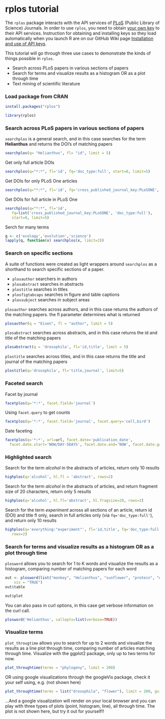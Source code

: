 <!--
%\VignetteEngine{knitr}
%\VignetteIndexEntry{rplos tutorial}
-->

rplos tutorial
=====

The `rplos` package interacts with the API services of [PLoS](http://www.plos.org/) (Public Library of Science) Journals. In order to use `rplos`, you need to obtain [your own key](http://api.plos.org/registration/) to their API services. Instruction for obtaining and installing keys so they load automatically when you launch R are on our GitHub Wiki page [Installation and use of API keys](https://github.com/ropensci/rOpenSci/wiki/Installation-and-use-of-API-keys).

This tutorial will go through three use cases to demonstrate the kinds
of things possible in `rplos`.

* Search across PLoS papers in various sections of papers
* Search for terms and visualize results as a histogram OR as a plot through time
* Text mining of scientific literature

### Load package from CRAN

```r
install.packages("rplos")
```

```r
library(rplos)
```

### Search across PLoS papers in various sections of papers

`searchplos` is a general search, and in this case searches for the term
**Helianthus** and returns the DOI's of matching papers

```r
searchplos(q= "Helianthus", fl= "id", limit = 5)
```

Get only full article DOIs

```r
searchplos(q="*:*", fl='id', fq='doc_type:full', start=0, limit=5)
```

Get DOIs for only PLoS One articles

```r
searchplos(q="*:*", fl='id', fq='cross_published_journal_key:PLoSONE', start=0, limit=5)
```

Get DOIs for full article in PLoS One

```r
searchplos(q="*:*", fl='id',
   fq=list('cross_published_journal_key:PLoSONE', 'doc_type:full'),
   start=0, limit=5)
```

Serch for many terms

```r
q <- c('ecology','evolution','science')
lapply(q, function(x) searchplos(x, limit=2))
```

### Search on specific sections

A suite of functions were created as light wrappers around `searchplos` as a shorthand to search specific sections of a paper. 

* `plosauthor` searchers in authors
* `plosabstract` searches in abstracts
* `plostitle` searches in titles
* `plosfigtabcaps` searches in figure and table captions
* `plossubject` searches in subject areas

`plosauthor` searches across authors, and in this case returns the authors of the matching papers. the fl parameter determines what is returned

```r
plosauthor(q = "Eisen", fl = "author", limit = 5)
```

`plosabstract` searches across abstracts, and in this case returns the id and title of the matching papers

```r
plosabstract(q = 'drosophila', fl='id,title', limit = 5)
```

`plostitle` searches across titles, and in this case returns the title and journal of the matching papers

```r
plostitle(q='drosophila', fl='title,journal', limit=5)
```

### Faceted search

Facet by journal

```r
facetplos(q='*:*', facet.field='journal')
```

Using `facet.query` to get counts

```r
facetplos(q='*:*', facet.field='journal', facet.query='cell,bird')
```

Date faceting

```r
facetplos(q='*:*', url=url, facet.date='publication_date', 
  facet.date.start='NOW/DAY-5DAYS', facet.date.end='NOW', facet.date.gap='+1DAY')
```

### Highlighted search

Search for the term _alcohol_ in the abstracts of articles, return only 10 results

```r
highplos(q='alcohol', hl.fl = 'abstract', rows=2)
```

Search for the term _alcohol_ in the abstracts of articles, and return fragment size of 20 characters, return only 5 results

```r
highplos(q='alcohol', hl.fl='abstract', hl.fragsize=20, rows=2)
```

Search for the term _experiment_ across all sections of an article, return id (DOI) and title fl only, search in full articles only (via `fq='doc_type:full'`), and return only 10 results

```r
highplos(q='everything:"experiment"', fl='id,title', fq='doc_type:full', 
   rows=2)
```

### Search for terms and visualize results as a histogram OR as a plot through time

`plosword` allows you to search for 1 to K words and visualize the results
as a histogram, comparing number of matching papers for each word

```r
out <- plosword(list("monkey", "Helianthus", "sunflower", "protein", "whale"), 
    vis = "TRUE")
out$table
```

```r
out$plot
```

You can also pass in curl options, in this case get verbose information on the curl call.

```r
plosword('Helianthus', callopts=list(verbose=TRUE))
```

### Visualize terms

`plot_througtime` allows you to search for up to 2 words and visualize the results as a line plot through time, comparing number of articles matching through time. Visualize with the ggplot2 package, only up to two terms for now.

```r
plot_throughtime(terms = "phylogeny", limit = 200)
```

OR using google visualizations through the googleVis package, check it your self using, e.g. (not shown here)

```r
plot_throughtime(terms = list("drosophila", "flower"), limit = 200, gvis = TRUE)
```

...And a google visualization will render on your local browser and you
can play with three types of plots (point, histogram, line), all through
time. The plot is not shown here, but try it out for yourself!!